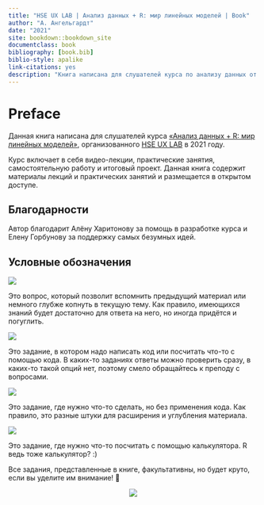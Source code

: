 ```yaml
--- 
title: "HSE UX LAB | Анализ данных + R: мир линейных моделей | Book"
author: "А. Ангельгардт"
date: "2021"
site: bookdown::bookdown_site
documentclass: book
bibliography: [book.bib]
biblio-style: apalike
link-citations: yes
description: "Книга написана для слушателей курса по анализу данных от HSE UX LAB"
---
```


# Preface {-}
Данная книга написана для слушателей курса [«Анализ данных + R: мир линейных моделей»](https://sites.google.com/view/hse-ux-lab-andan-course), организованного [HSE UX LAB](https://social.hse.ru/cognus) в 2021 году.

Курс включает в себя видео-лекции, практические занятия, самостоятельную работу и итоговый проект. Данная книга содержит материалы лекций и практических занятий и размещается в открытом доступе.

## Благодарности {-}
Автор благодарит Алёну Харитонову за помощь в разработке курса и Елену Горбунову за поддержку самых безумных идей.

## Условные обозначения {-}
<img class="taskimg" src="img/question.png">
<div class="task">
Это вопрос, который позволит вспомнить предыдущий материал или немного глубже копнуть в текущую тему. Как правило, имеющихся знаний будет достаточно для ответа на него, но иногда придётся и погуглить.
</div>

<img class="taskimg" src="img/code.png">
<div class="task">
Это задание, в котором надо написать код или посчитать что-то с помощью кода. В каких-то заданиях ответы можно проверить сразу, в каких-то такой опций нет, поэтому смело обращайтесь к преподу с вопросами.
</div>

<img class="taskimg" src="img/task.png">
<div class="task">
Это задание, где нужно что-то сделать, но без применения кода. Как правило, это разные штуки для расширения и углубления материала.
</div>

<img class="taskimg" src="img/maths.png">
<div class="task">
Это задание, где нужно что-то посчитать с помощью калькулятора. R ведь тоже калькулятор? :)
</div>

Все задания, представленные в книге, факультативны, но будет круто, если вы уделите им внимание! 🤗


<center>
![](img/letsgo.png)
</center>